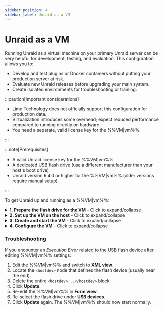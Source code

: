 ```yaml
---
sidebar_position: 4
sidebar_label: Unraid as a VM
---
```



# Unraid as a VM

Running Unraid as a virtual machine on your primary Unraid server can be very helpful for development, testing, and evaluation. This configuration allows you to:

- Develop and test plugins or Docker containers without putting your production server at risk.
- Evaluate new Unraid releases before upgrading your main system.
- Create isolated environments for troubleshooting or training.

:::caution[Important considerations]

- Lime Technology does not officially support this configuration for production data.
- Virtualization introduces some overhead; expect reduced performance compared to running directly on hardware.
- You need a separate, valid license key for the %%VM|vm%%.

:::

:::note[Prerequisites]

- A valid Unraid license key for the %%VM|vm%%
- A dedicated USB flash drive (use a different manufacturer than your host's boot drive)
- Unraid version 6.4.0 or higher for the %%VM|vm%% (older versions require manual setup)

:::

To get Unraid up and running as a %%VM|vm%%:

<details>
  <summary><strong>1. Prepare the flash drive for the VM</strong> - Click to expand/collapse</summary>

  Getting your flash drive ready is crucial for a seamless and dependable %%VM|vm%% boot process. Here's how to set up your %%VM|vm%% environment with a unique and properly configured boot device.

  1. Use the [Unraid USB Creator](https://unraid.net/download) tool on your desktop to prepare the flash drive:
     - Select **Allow EFI boot**.
     - Set a unique server name (like `TowerVM` if your host is `Tower`).
     - Write the image to the flash drive.

  2. Modify configuration files:
     - Rename the flash drive label from `UNRAID` to a unique name (e.g., `UNRAID-VM`).

     - Edit the `syslinux/syslinux.cfg` file on the flash drive:

       ```
       label Unraid OS
         menu default
         kernel /bzimage
         append unraidlabel=UNRAID-VM initrd=/bzroot
       ```

     - Make this change in all boot modes (GUI/Safe Mode) within the file.

     - Copy the updated `syslinux.cfg` file to `EFI/boot/syslinux.cfg`

  3. Create a file named `startup.nsh` in the root of the flash drive with this content:

     ```
     \EFI\boot\bootx64.efi
     ```

  4. Note the manufacturer of the flash drive (you'll need this for %%VM|vm%% setup later).

</details>

<details>
  <summary><strong>2. Set up the VM on the host</strong> - Click to expand/collapse</summary>

  Configuring the Unraid %%VM|vm%% requires some specific settings to ensure proper operation.

  To create the %%VM|vm%% template:

  1. On the host Unraid server, go to ***Settings → VM Manager*** and ensure that %%VM|vm%% are enabled.
  2. Navigate to the **VMs** tab and click **Add VM**.
  3. Select the **Slackware** template, as it's the closest match to Unraid.
  4. (Optional) If available, replace the Slackware icon with the Unraid icon.
  5. Name the %%VM|vm%% (e.g., `UNRAID-VM`).
  6. (Optional) Add a description, such as *"Unraid test environment - vX.XX.X."*
  7. Assign resources:
     - CPUs: 2-4 cores
     - RAM: 4-8 GB (set Initial and Max to the same value)
  8. Set **Machine type** to **Q35 (latest)**.
  9. Set **BIOS** to **OVMF** and **USB controller** to **3.0 (QEMU XHCI)**.
  10. Configure virtual disks:
      - Add %%vDisks|vdisk%% for cache/data using **RAW** format and **SATA** bus.
      - Size disks differently for easy identification (e.g., %%parity|parity%% > data > %%cache|cache%%).
  11. Leave graphics, sound, and network at their default settings.
  12. Under **USB devices**, select the flash drive by **manufacturer**, not label.

  :::important

  The %%VM|vm%%'s flash drive must be from a different manufacturer than the host's boot drive. If they match, the %%VM|vm%% drive won't be visible.

  :::

</details>

<details>
  <summary><strong>3. Create and start the VM</strong> - Click to expand/collapse</summary>

  To launch the %%VM|vm%% after configuration:

  1. Uncheck **Start VM after creation** if you want manual control.
  2. Click **Create**.
  3. On the **VMs** tab, click the Unraid %%VM|vm%% icon and select **Start with console (%%VNC|vnc-session%%)**.
  4. Watch the boot process in the %%VNC|vnc-session%% console and note the %%VM|vm%%'s IP address displayed before login.

</details>

<details>
  <summary><strong>4. Configure the VM</strong> - Click to expand/collapse</summary>

  Once the %%VM|vm%% is running, set it up like a physical Unraid server:

  1. Access the %%VM|vm%%'s **%%WebGUI|web-gui%%** at `http://[VM-IP]`.
  2. Go to ***Settings → Identification***:
     - Set a unique **Server name** (e.g., `Unraid-VM`).
     - Add a description like "Development instance."
  3. (Optional) Go to ***Settings → Display settings*** and choose a different color theme to distinguish it from the host.
  4. Go to ***Settings → %%SMB|samba%% settings → Workgroup settings*** and set **Local master** to *No* to avoid conflicts.
  5. For UPS passthrough (if the host has UPS):
     - Go to ***Settings → UPS*** on the %%VM|vm%%.
     - Set **UPS cable** to *Ether*.
     - Set **UPS type** to *net*.
     - Enter the host's IP in **Device**.
     - Configure **Runtime** to shut down the %%VM|vm%% before the host.
  6. Start the %%array|array%% with your configured devices.
  7. Install [**Community Applications**](https://unraid.net/community/apps) for plugin/Docker testing.
  8. Update the %%VM|vm%% via ***Tools → Update OS***, just like a physical server.

</details>

### Troubleshooting

If you encounter an *Execution Error* related to the USB flash device after editing %%VM|vm%% settings:

1. Edit the %%VM|vm%% and switch to **XML view**.
2. Locate the `<hostdev>` node that defines the flash device (usually near the end).
3. Delete the entire `<hostdev>...</hostdev>` block.
4. Click **Update**.
5. Re-edit the %%VM|vm%% in **Form view**.
6. Re-select the flash drive under **USB devices**.
7. Click **Update** again. The %%VM|vm%% should now start normally.
